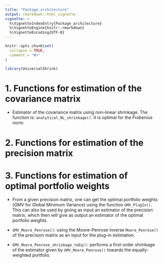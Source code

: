 ```yaml
---
title: "Package_architecture"
output: rmarkdown::html_vignette
vignette: >
  %\VignetteIndexEntry{Package_architecture}
  %\VignetteEngine{knitr::rmarkdown}
  %\VignetteEncoding{UTF-8}
---
```


```r
knitr::opts_chunk$set(
  collapse = TRUE,
  comment = "#>"
)
```

```r
library(UniversalShrink)
```



# 1. Functions for estimation of the covariance matrix


- Estimator of the covariance matrix using non-linear shrinkage.
  The function is: `analytical_NL_shrinkage()`.
  It is optimal for the Frobenius norm.



# 2. Functions for estimation of the precision matrix




# 3. Functions for estimation of optimal portfolio weights


- From a given precision matrix, one can get the optimal portfolio weights
  (*GMV* for Global Minimum Variance) using the function `GMV_PlugIn()`. This can
  also be used by giving as input an estimator of the precision matrix,
  which then will give as output an estimator of the optimal portfolio weights.

- `GMV_Moore_Penrose()`: using the Moore-Penrose inverse `Moore_Penrose()` of
  the precision matrix as an input for the plug-in estimation.

- `GMV_Moore_Penrose_shrinkage_toEq()`: performs a first-order shrinkage of the
  estimator given by `GMV_Moore_Penrose()` towards the equally-weighted portfolio.




